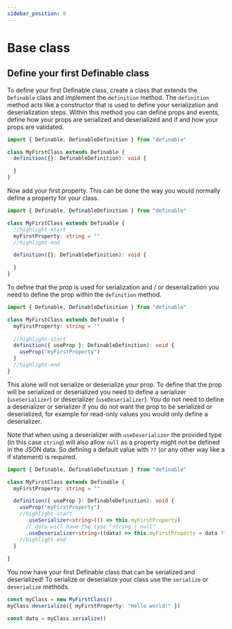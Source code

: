 ```yaml
---
sidebar_position: 0
---
```


# Base class

## Define your first Definable class

To define your first Definable class, create a class that extends the `Definable` class and implement the `definition` method.
The `definition` method acts like a constructor that is used to define your serialization and deserialization steps.
Within this method you can define props and events, define how your props are serialized and deserialized and if and how your props are validated.

```ts
import { Definable, DefinableDefinition } from "definable"

class MyFirstClass extends Definable {  
  definition({}: DefinableDefinition): void {

  }
}
```

Now add your first property. This can be done the way you would normally define a property for your class.

```ts
import { Definable, DefinableDefinition } from "definable"

class MyFirstClass extends Definable {  
  //highlight-start
  myFirstProperty: string = ""
  //highlight-end

  definition({}: DefinableDefinition): void {

  }
}
```

To define that the prop is used for serialization and / or deserialization you need to define the prop within the `definition` method.

```ts
import { Definable, DefinableDefinition } from "definable"

class MyFirstClass extends Definable {  
  myFirstProperty: string = ""
  
  //highlight-start
  definition({ useProp }: DefinableDefinition): void {
    useProp("myFirstProperty")
  }
  //highlight-end
}
```

This alone will not serialize or deserialize your prop. To define that the prop will be serialized or deserialized you need to define a serializer (`useSerializer`) or deserializer (`useDeserializer`).
You do not need to define a deserializer or serializer if you do not want the prop to be serialized or deserialized, for example for read-only values you would only define a deserializer.

Note that when using a deserializer with `useDeserializer` the provided type (in this case `string`) will also allow `null` as a property might not be defined in the JSON data.
So defining a default value with `??` (or any other way like a if statement) is required.
```ts
import { Definable, DefinableDefinition } from "definable"

class MyFirstClass extends Definable {  
  myFirstProperty: string = ""

  definition({ useProp }: DefinableDefinition): void {
    useProp("myFirstProperty")
    //highlight-start
      .useSerializer<string>(() => this.myFirstProperty)
      // data will have the type "string | null"
      .useDeserializer<string>((data) => this.myFirstProperty = data ?? "")
    //highlight-end
  }
  
}
```

You now have your first Definable class that can be serialized and deserialized! To serialize or deserialize your class use the `serialize` or `deserialize` methods.

```ts
const myClass = new MyFirstClass()
myClass.deserialize({ myFirstProperty: "Hello world!" })

const data = myClass.serialize()
```